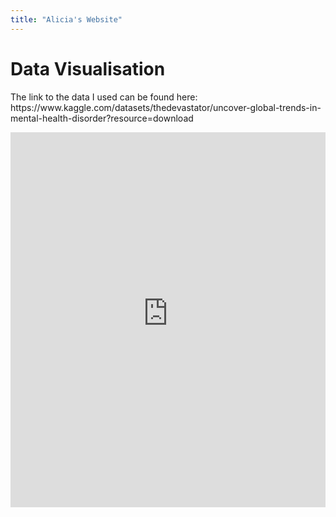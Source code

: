 ```yaml
---
title: "Alicia's Website"
---
```


# Data Visualisation

The link to the data I used can be found here: https://www.kaggle.com/datasets/thedevastator/uncover-global-trends-in-mental-health-disorder?resource=download

```{=html}
<iframe height="600" width="100%" frameborder="no" src="https://1ua3vn-alicia-ho.shinyapps.io/personal_app/"> </iframe>
```






